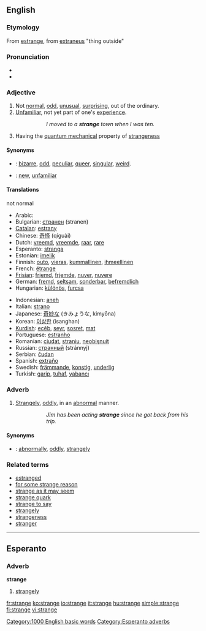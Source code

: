 ==English==
{{rank|reached|appeared|spoke|462|strange|force|character|taking}}

===Etymology===
From {{OF.}} [[estrange]], from {{L.}} [[extraneus]] "thing outside"

===Pronunciation===
*{{IPA|/streɪndʒ/}}
*{{audio|en-us-strange.ogg|Audio (US)}}

===Adjective===
{{en-adj|strang|er}}

# Not [[normal]], [[odd]], [[unusual]], [[surprising]], out of the ordinary.
# [[unfamiliar|Unfamiliar]], not yet part of one's [[experience]].
#::''I moved to a '''strange''' town when I was ten.''
#{{physics}} Having the [[quantum mechanical]] property of [[strangeness]]

====Synonyms====
*{{italbrac|not normal}}: [[bizarre]], [[odd]], [[peculiar]], [[queer]], [[singular]], [[weird]].
*{{italbrac|not part of one's experience}}: [[new]], [[unfamiliar]]

====Translations====

;not normal
{{top}}
*Arabic: {{ARchar|[[غريب]]}} {{Unicode|(ğarí:b)}}
*Bulgarian: [[странен]] (stranen) {{m}}
*[[Catalan]]: [[estrany]] {{m}}
*Chinese: [[奇怪]] (qíguài)
*Dutch: [[vreemd]], [[vreemde]], [[raar]], [[rare]]
*Esperanto: [[stranga]]
*Estonian: [[imelik]]
*Finnish: [[outo]], [[vieras]], [[kummallinen]], [[ihmeellinen]]
*French: [[étrange]]
*[[Frisian]]: [[frjemd]], [[frjemde]], [[nuver]], [[nuvere]] 
*German: [[fremd]], [[seltsam]], [[sonderbar]], [[befremdlich]]
*Hungarian: [[különös]], [[furcsa]]
{{mid}}
*Indonesian: [[aneh]]
*Italian: [[strano]] {{m}}
*Japanese: [[奇妙な]] (きみょうな, kimyōna)
*Korean: [[이상한]] (isanghan)
*[[Kurdish]]: [[ecêb]], [[seyr]], [[sosret]], [[mat]]
*Portuguese: [[estranho]] {{m}}
*Romanian: [[ciudat]], [[straniu]], [[neobişnuit]]
*Russian: [[странный]] (stránnyj) {{m}}
*Serbian: [[čudan]]
*Spanish: [[extraño]] {{m}}
*Swedish: [[främmande]], [[konstig]], [[underlig]]
*Turkish: [[garip]], [[tuhaf]], [[yabancı]]
{{bottom}}

===Adverb===
{{en-adv}}

# [[strangely|Strangely]], [[oddly]], in an [[abnormal]] manner.
#::''Jim has been acting '''strange''' since he got back from his trip.''

====Synonyms====
*{{italbrac|in an abnormal manner}}: [[abnormally]], [[oddly]], [[strangely]]

===Related terms===
*[[estranged]]
*[[for some strange reason]]
*[[strange as it may seem]]
*[[strange quark]]
*[[strange to say]]
*[[strangely]]
*[[strangeness]]
*[[stranger]]

[[Category:1000 English basic words]]

----

==Esperanto==
===Adverb===
'''strange'''
# [[strangely]]

[[Category:Esperanto adverbs]]

[[fr:strange]]
[[ko:strange]]
[[io:strange]]
[[it:strange]]
[[hu:strange]]
[[simple:strange]]
[[fi:strange]]
[[vi:strange]]